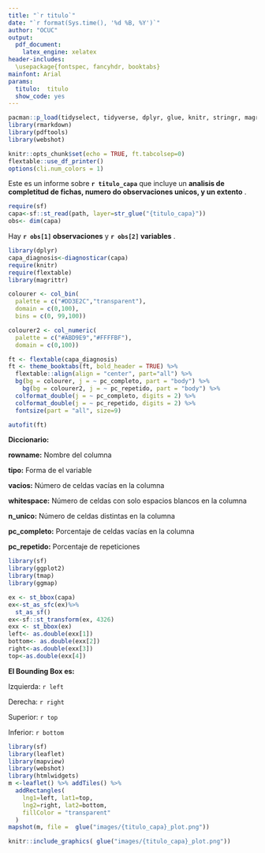 ```yaml
---
title: "`r titulo`"
date: "`r format(Sys.time(), '%d %B, %Y')`"
author: "OCUC"
output:
  pdf_document: 
    latex_engine: xelatex
header-includes:
  \usepackage{fontspec, fancyhdr, booktabs}
mainfont: Arial
params:
  titulo:  titulo
  show_code: yes
---
```


```r

pacman::p_load(tidyselect, tidyverse, dplyr, glue, knitr, stringr, magrittr, sf, ggmap, ggplot2, flextable, data.table, sp, scales, devtools, tinytex, writexl, webshot, readr)
library(rmarkdown)
library(pdftools)
library(webshot)

knitr::opts_chunk$set(echo = TRUE, ft.tabcolsep=0)
flextable::use_df_printer()
options(cli.num_colors = 1)
```

Este es un informe sobre **`r titulo_capa`** que incluye un **analisis de completitud de fichas, numero do observaciones unicos, y un extento** .

```r
require(sf)
capa<-sf::st_read(path, layer=str_glue("{titulo_capa}"))
obs<- dim(capa)
```

Hay **`r obs[1]` observaciones** y **`r obs[2]` variables** .

\par

```{=tex}
\begin{center} 
DIAGNOSIS:
\end{center}
```
```r
library(dplyr)
capa_diagnosis<-diagnosticar(capa)
require(knitr)
require(flextable)
library(magrittr)

colourer <- col_bin(
  palette = c("#DD3E2C","transparent"),
  domain = c(0,100), 
  bins = c(0, 99,100))

colourer2 <- col_numeric(
  palette = c("#ABD9E9","#FFFFBF"),
  domain = c(0,100))

ft <- flextable(capa_diagnosis)
ft <- theme_booktabs(ft, bold_header = TRUE) %>% 
  flextable::align(align = "center", part="all") %>%
  bg(bg = colourer, j = ~ pc_completo, part = "body") %>%
    bg(bg = colourer2, j = ~ pc_repetido, part = "body") %>%
  colformat_double(j = ~ pc_completo, digits = 2) %>% 
  colformat_double(j = ~ pc_repetido, digits = 2) %>% 
  fontsize(part = "all", size=9) 

autofit(ft)
```

**Diccionario:**

\par

**rowname:** Nombre del columna

\par

**tipo:** Forma de el variable

\par

**vacios:** Número de celdas vacías en la columna

\par

**whitespace:** Número de celdas con solo espacios blancos en la columna

\par

**n_unico:** Número de celdas distintas en la columna

\par

**pc_completo:** Porcentaje de celdas vacías en la columna

\par

**pc_repetido:** Porcentaje de repeticiones

\par

```r
library(sf)
library(ggplot2)
library(tmap)
library(ggmap)

ex <- st_bbox(capa)
ex<-st_as_sfc(ex)%>%
  st_as_sf()
ex<-sf::st_transform(ex, 4326)
exx <- st_bbox(ex)
left<- as.double(exx[1])
bottom<- as.double(exx[2])
right<-as.double(exx[3])
top<-as.double(exx[4])
```

\newpage

**El Bounding Box es:**

\par

Izquierda: `r left`

\par

Derecha: `r right`

\par

Superior: `r top`

\par

Inferior: `r bottom`

```r
library(sf)
library(leaflet)
library(mapview)
library(webshot) 
library(htmlwidgets)
m <-leaflet() %>% addTiles() %>%
  addRectangles(
    lng1=left, lat1=top,
    lng2=right, lat2=bottom,
    fillColor = "transparent"
  )
mapshot(m, file =  glue("images/{titulo_capa}_plot.png"))

```

```r
knitr::include_graphics( glue("images/{titulo_capa}_plot.png"))
```

```{=html}
<style>
  
</style>
```
